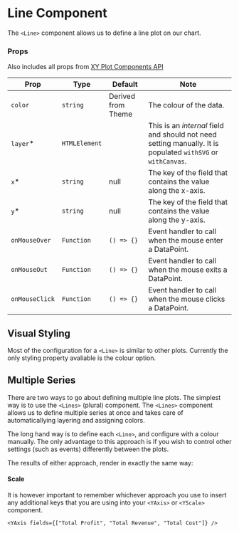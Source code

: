 
# Line Component

The `<Line>` component allows us to define a line plot on our chart.

<Canvas>
    <Story id="xycharts-line--basic" />
</Canvas>

### Props

Also includes all props from [XY Plot Components API](XYPlot.md)

| Prop           | Type          | Default            | Note                                                                                                         |
| -------------- | ------------- | ------------------ | ------------------------------------------------------------------------------------------------------------ |
| `color`        | `string`      | Derived from Theme | The colour of the data.                                                                                      |
| `layer`\*      | `HTMLElement` |                    | This is an _internal_ field and should not need setting manually. It is populated `withSVG` or `withCanvas`. |
| `x`\*          | `string`      | null               | The key of the field that contains the value along the x-axis.                                               |
| `y`\*          | `string`      | null               | The key of the field that contains the value along the y-axis.                                               |
| `onMouseOver`  | `Function`    | `() => {}`         | Event handler to call when the mouse enter a DataPoint.                                                      |
| `onMouseOut`   | `Function`    | `() => {}`         | Event handler to call when the mouse exits a DataPoint.                                                      |
| `onMouseClick` | `Function`    | `() => {}`         | Event handler to call when the mouse clicks a DataPoint.                                                     |

## Visual Styling

Most of the configuration for a `<Line>` is similar to other plots. Currently the only styling property avaliable is the colour option.

<Canvas>
    <Story id="xycharts-scatter--color" />
</Canvas>

## Multiple Series

There are two ways to go about defining multiple line plots. The simplest way is to use the `<Lines>` (plural) component. The `<Lines>` component allows us to define multiple series at once and takes care of automaticallying layering and assigning colors.

The long hand way is to define each `<Line>`, and configure with a colour manually. The only advantage to this approach is if you wish to control other settings (such as events) differently between the plots.

The results of either approach, render in exactly the same way:

<Canvas>
    <Story id="xycharts-line--multiple-lines" />
</Canvas>

#### Scale

It is however important to remember whichever approach you use to insert any additional keys that you are using into your `<YAxis>` or `<YScale>` component.

`<YAxis fields={["Total Profit", "Total Revenue", "Total Cost"]} />`
